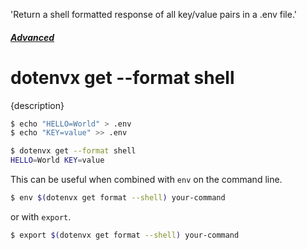   'Return a shell formatted response of all key/value pairs in a .env file.'

##### [Advanced](/docs/advanced)
# dotenvx get --format shell

<p className="lead">{description}</p>

```sh
$ echo "HELLO=World" > .env
$ echo "KEY=value" >> .env

$ dotenvx get --format shell
HELLO=World KEY=value
```

This can be useful when combined with `env` on the command line.

```sh
$ env $(dotenvx get format --shell) your-command
```

or with `export`.

```sh
$ export $(dotenvx get format --shell) your-command
```
